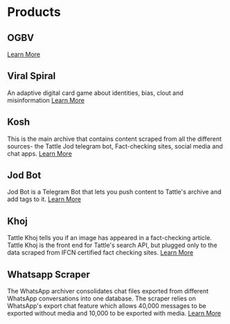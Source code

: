 # Products

## OGBV

[Learn More](/products/ogbv)

## Viral Spiral

An adaptive digital card game about identities, bias, clout and misinformation
[Learn More](/products/viral-spiral)

## Kosh

This is the main archive that contains content scraped from all the different sources- the Tattle Jod telegram bot, Fact-checking sites, social media and chat apps.
[Learn More](/products/kosh)

## Jod Bot

Jod Bot is a Telegram Bot that lets you push content to Tattle's archive and add tags to it.
[Learn More](/products/jod-bot/)

## Khoj

Tattle Khoj tells you if an image has appeared in a fact-checking article.
Tattle Khoj is the front end for Tattle's search API, but plugged only to the data scraped from IFCN certified fact checking sites.
[Learn More](/products/khoj)

## Whatsapp Scraper

The WhatsApp archiver consolidates chat files exported from different WhatsApp conversations into one database. The scraper relies on WhatsApp's export chat feature which allows 40,000 messages to be exported without media and 10,000 to be exported with media.
[Learn More](/products/whatsapp-archiver)
